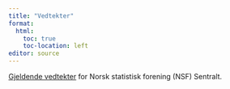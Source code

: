 ```yaml
---
title: "Vedtekter"
format: 
  html:
    toc: true
    toc-location: left
editor: source
---
```


[Gjeldende vedtekter](https://sites.google.com/site/statistiskforening/vedtekter) for Norsk statistisk forening (NSF) Sentralt. </b>
